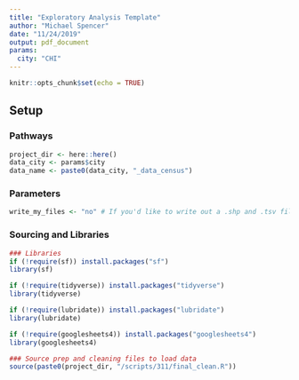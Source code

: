 ```yaml
---
title: "Exploratory Analysis Template"
author: "Michael Spencer"
date: "11/24/2019"
output: pdf_document
params:
  city: "CHI"
---
```


```r
knitr::opts_chunk$set(echo = TRUE)
```

## Setup

### Pathways
```r
project_dir <- here::here()
data_city <- params$city
data_name <- paste0(data_city, "_data_census")
```

### Parameters
```r
write_my_files <- "no" # If you'd like to write out a .shp and .tsv file, use "yes", otherwise "no".
```

### Sourcing and Libraries
```r
### Libraries
if (!require(sf)) install.packages("sf")
library(sf)

if (!require(tidyverse)) install.packages("tidyverse")
library(tidyverse)

if (!require(lubridate)) install.packages("lubridate")
library(lubridate)

if (!require(googlesheets4)) install.packages("googlesheets4")
library(googlesheets4)

### Source prep and cleaning files to load data
source(paste0(project_dir, "/scripts/311/final_clean.R"))
```